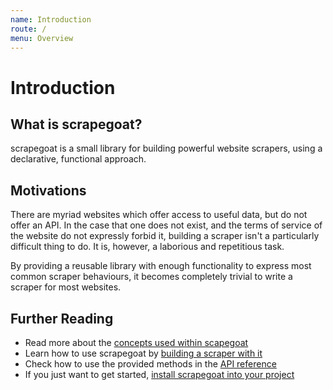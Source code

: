 ---
name: Introduction
route: /
menu: Overview
---

# Introduction

## What is scrapegoat?

scrapegoat is a small library for building powerful website scrapers, using a declarative, functional approach.

## Motivations

There are myriad websites which offer access to useful data, but do not offer an API.
In the case that one does not exist, and the terms of service of the website do not expressly forbid it,
building a scraper isn't a particularly difficult thing to do. It is, however, a laborious and repetitious task.

By providing a reusable library with enough functionality to express most common scraper behaviours,
it becomes completely trivial to write a scraper for most websites.

## Further Reading

- Read more about the [concepts used within scapegoat](./overview/concepts)
- Learn how to use scrapegoat by [building a scraper with it](./tutorial/blog)
- Check how to use the provided methods in the [API reference](./api)
- If you just want to get started, [install scrapegoat into your project](./install/from-npm)
